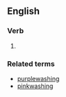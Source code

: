 ==English==

===Verb===
{{head|en|present participle}}

# {{present participle of|greenwash|lang=en|nocat=1}}

===Related terms===
* [[purplewashing]]
* [[pinkwashing]]
